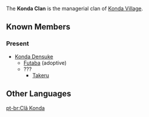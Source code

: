 {{Stub}}
{{Terminology Infobox
|type         = Families
|type2        = Inazuma Clans
}}
The '''Konda Clan''' is the managerial clan of [[Konda Village]].

==Known Members==
===Present===
*[[Konda Densuke]]
**[[Futaba]] (adoptive)
**???
***[[Takeru]]

==Other Languages==
{{Other Languages|default_hidden=1
|en     = Konda Clan
|zhs    = 绀田一族<!--绀田家-->
|zhs_rm = Gàntián Yīzú
|zht    = 紺田一族<!--紺田家-->
|zht_rm = Gàntián Yīzú
|ja     = 紺田一族<!--紺田家-->
|ja_rm  = Konda Ichizoku{{Assumed}}
|ko     = 콘다 {{tt|일족|一族}}<!--콘다 가문-->
|ko_rm  = Konda Iljok
|es     = Clan Konda
|fr     = Clan Konda
|ru     = Клан Конда<!--Семья Конда-->
|th     = ตระกูล Konda
|th_rm  = Trakun Konda
|vi     = Tộc Konda<!--nhà Konda, gia đình Konda-->
|de     = Konda-Klan
|id     = Keluarga Konda<!--Klan Konda-->
|pt     = Clã Konda
|tr     = 
|it     = 
}}

[[pt-br:Clã Konda]]
